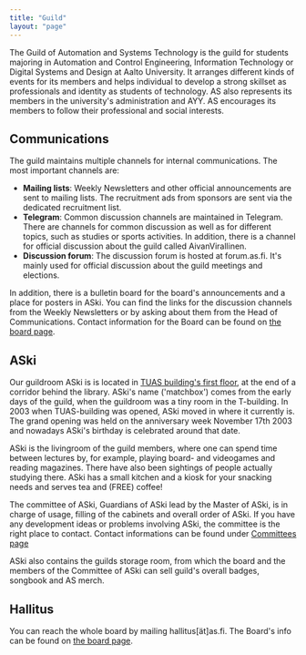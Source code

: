 ```yaml
---
title: "Guild"
layout: "page"
---
```


The Guild of Automation and Systems Technology is the guild for students majoring in Automation and Control Engineering, Information Technology or Digital Systems and Design at Aalto University. It arranges different kinds of events for its members and helps individual to develop a strong skillset as professionals and identity as students of technology. AS also represents its members in the university's administration and AYY. AS encourages its members to follow their professional and social interests.

## Communications
The guild maintains multiple channels for internal communications. The most important channels are:
- <strong>Mailing lists</strong>: Weekly Newsletters and other official announcements are sent to mailing lists. The recruitment ads from sponsors are sent via the dedicated recruitment list.
- <strong>Telegram</strong>: Common discussion channels are maintained in Telegram. There are channels for common discussion as well as for different topics, such as studies or sports activities. In addition, there is a channel for official discussion about the guild called AivanVirallinen.
- <strong>Discussion forum</strong>: The discussion forum is hosted at forum.as.fi. It's mainly used for official discussion about the guild meetings and elections.

In addition, there is a bulletin board for the board's announcements and a place for posters in ASki. You can find the links for the discussion channels from the Weekly Newsletters or by asking about them from the Head of Communications. Contact information for the Board can be found on <a target='_self' href='/en/guild/board'>the board page</a>.

## ASki
Our guildroom ASki is is located in <a target='_self' href='https://www.openstreetmap.org/#map=19/60.1873/24.81847'>TUAS building's first floor</a>, at the end of a corridor behind the library. ASki's name ('matchbox') comes from the early days of the guild, when the guildroom was a tiny room in the T-building. In 2003 when TUAS-building was opened, ASki moved in where it currently is. The grand opening was held on the anniversary week November 17th 2003 and nowadays ASki's birthday is celebrated around that date.

ASki is the livingroom of the guild members, where one can spend time between lectures by, for example, playing board- and videogames and reading magazines. There have also been sightings of people actually studying there. ASki has a small kitchen and a kiosk for your snacking needs and serves tea and (FREE) coffee!

The committee of ASki, Guardians of ASki lead by the Master of ASki, is in charge of usage, filling of the cabinets and overall order of ASki. If you have any development ideas or problems involving ASki, the committee is the right place to contact. Contact informations can be found under <a target='_self' href='/en/guild/officials'>Committees page</a>

ASki also contains the guilds storage room, from which the board and the members of the Committee of ASki can sell guild's overall badges, songbook and AS merch.

## Hallitus
You can reach the whole board by mailing hallitus[ät]as.fi. The Board's info can be found on <a target='_self' href='/en/guild/board'>the board page</a>.
